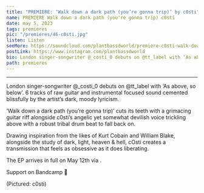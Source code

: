 ---
title: "PREMIERE: ‘Walk down a dark path (you’re gonna trip)’ by c0sti"
name: PREMIERE Walk down a dark path (you're gonna trip) c0sti
date: may 5, 2023
tags: premieres
pic: "/premieres/46-c0sti.jpg"
listen: Listen
seeMore: https://soundcloud.com/plantbassdworld/premiere-c0sti-walk-down-a-dark-path-youre-gonna-trip
postLink: https://www.instagram.com/plantbassdworld
bio: London singer-songwriter @_costi_0 debuts on @tt_label with ‘As above, so below’. 6 tracks of raw guitar and instrumental focused sound cemented blissfully by the artist’s dark, moody lyricism.
path: premieres
---

<SoundCloud
  url="https://soundcloud.com/plantbassdworld/premiere-c0sti-walk-down-a-dark-path-youre-gonna-trip"
  name="Walk down a dark path (you’re gonna trip)"
/>

<hr />

London singer-songwriter @\_costi_0 debuts on @tt_label with ‘As above, so below’. 6 tracks of raw guitar and instrumental focused sound cemented blissfully by the artist’s dark, moody lyricism.

‘Walk down a dark path (you’re gonna trip)’ cuts its teeth with a grimacing guitar riff alongside c0sti’s angelic yet somewhat devilish voice trickling above with a robust tribal drum beat to fall back on.

Drawing inspiration from the likes of Kurt Cobain and William Blake, alongside the study of dark, light, heaven & hell, cOsti creates a transmission that feels as obsessive as it does liberating.

The EP arrives in full on May 12th via <HoverLink url="www.instagram.com/tt_label/" name="@tt_label" external />.

Support <HoverLink url="tobagotracks.bandcamp.com/album/as-above-so-below" name="c0sti" external /> on Bandcamp 🌱

<Picture src="/premieres/46-cover.jpg" alt="c0sti standing" size={1200} />
<p className="smallText">(Pictured: c0sti)</p>
